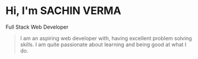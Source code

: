 # Hi, I'm SACHIN VERMA

Full Stack Web Developer

> I am an aspiring web developer with, having excellent problem solving skills. I am quite passionate about learning and being good at what I do. <br/> 
